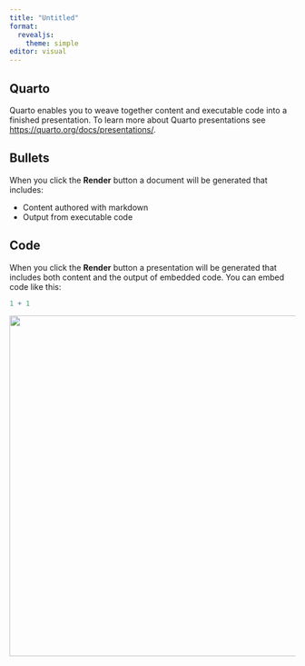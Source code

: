 ```yaml
---
title: "Untitled"
format: 
  revealjs:
    theme: simple
editor: visual
---
```


## Quarto

Quarto enables you to weave together content and executable code into a finished presentation. To learn more about Quarto presentations see <https://quarto.org/docs/presentations/>.

## Bullets

When you click the **Render** button a document will be generated that includes:

-   Content authored with markdown
-   Output from executable code

## Code

When you click the **Render** button a presentation will be generated that includes both content and the output of embedded code. You can embed code like this:

```r
1 + 1
```

![](images/feb_2022_q7.png){fig-align="center" width="903" height="600"}

::: columns
::: {.column width="50%"}
:::

::: {.column width="50%"}
:::
:::
